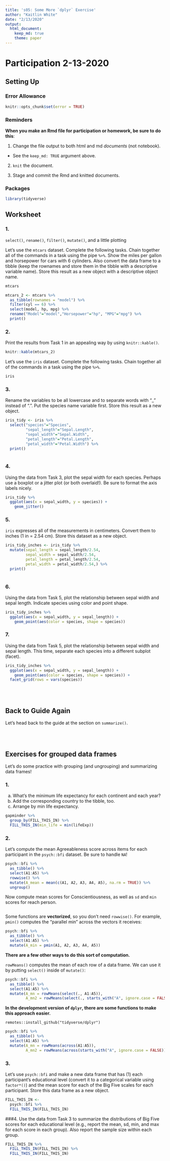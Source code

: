 ```yaml
---
title: 's05: Some More `dplyr` Exercise'
author: "Kaitlin White"
date: "2/13/2020"
output:
  html_document:
    keep_md: true
    theme: paper
---
```


# Participation 2-13-2020

## Setting Up

### Error Allowance

<!---The following chunk allows errors when knitting--->
```r
knitr::opts_chunk$set(error = TRUE)
```

### Reminders
**When you make an Rmd file for participation or homework, be sure to do this**:

1. Change the file output to both html and md _documents_ (not notebook).
  - See the `keep_md: TRUE` argument above.

2. `knit` the document. 

3. Stage and commit the Rmd and knitted documents.

### Packages
```r
library(tidyverse)
```
    

## Worksheet

### 1.

`select()`, `rename()`, `filter()`, `mutate()`, and a little plotting

Let's use the `mtcars` dataset. Complete the following tasks. Chain together
all of the commands in a task using the pipe `%>%`. Show the miles per gallon and horsepower for cars with 6 cylinders. Also convert the data frame to a tibble (keep the rownames and store them in the tibble with a descriptive variable name). Store this result as a new object with a descriptive object name.

```r
mtcars
```

```r
mtcars_2 <- mtcars %>%
  as_tibble(rownames = "model") %>%
  filter(cyl == 6) %>%
  select(model, hp, mpg) %>% 
  rename("Model"="model","Horsepower"="hp", "MPG"="mpg") %>%
  print()
```

### 2. 
Print the results from Task 1 in an appealing way by using `knitr::kable()`.

```r
knitr::kable(mtcars_2)
```

Let's use the `iris` dataset. Complete the following tasks. Chain together all of the commands in a task using the pipe `%>%`.

```r
iris
```

### 3. 
Rename the variables to be all lowercase and to separate words with "_" instead of ".". Put the species name variable first. Store this result as a new object.

```r
iris_tidy <- iris %>%
  select("species"="Species",
         "sepal_length"="Sepal.Length", 
         "sepal_width"="Sepal.Width",
         "petal_length"="Petal.Length",
         "petal_width"="Petal.Width") %>%
  print()
  
```

### 4. 
Using the data from Task 3, plot the sepal width for each species. Perhaps use a boxplot or a jitter plot (or both overlaid!). Be sure to format the axis labels nicely.

```r
iris_tidy %>%
  ggplot(aes(x = sepal_width, y = species)) +
    geom_jitter() 
```

### 5. 
`iris` expresses all of the measurements in centimeters. Convert them to inches (1 in = 2.54 cm). Store this dataset as a new object.

```r
iris_tidy_inches <- iris_tidy %>%
  mutate(sepal_length = sepal_length/2.54,
         sepal_width = sepal_width/2.54,
         petal_length = petal_length/2.54,
         petal_width = petal_width/2.54,) %>%
  print()
  
```

### 6.
Using the data from Task 5, plot the relationship between sepal width and sepal length. Indicate species using color and point shape.

```r
iris_tidy_inches %>%
  ggplot(aes(x = sepal_width, y = sepal_length)) +
    geom_point(aes(color = species, shape = species))
```

### 7.
Using the data from Task 5, plot the relationship between sepal width and sepal length. This time, separate each species into a different subplot (facet).

```r
iris_tidy_inches %>%
  ggplot(aes(x = sepal_width, y = sepal_length)) +
    geom_point(aes(color = species, shape = species)) +
  facet_grid(rows = vars(species))
```


<br><br>

## Back to Guide Again

Let's head back to the guide at the section on `summarize()`.

<br><br>

## Exercises for grouped data frames

Let's do some practice with grouping (and ungrouping) and summarizing data frames!

### 1.
   (a) What's the minimum life expectancy for each continent and each year? 
   (b) Add the corresponding country to the tibble, too. 
   (c) Arrange by min life expectancy.

```r
gapminder %>% 
  group_by(FILL_THIS_IN) %>% 
  FILL_THIS_IN(min_life = min(lifeExp))
```


### 2.
Let's compute the mean Agreeableness score across items for each participant  in the `psych::bfi` dataset. Be sure to handle `NA`!

```r
psych::bfi %>%
  as_tibble() %>% 
  select(A1:A5) %>% 
  rowwise() %>% 
  mutate(A_mean = mean(c(A1, A2, A3, A4, A5), na.rm = TRUE)) %>% 
  ungroup()
```

Now compute mean scores for Conscientiousness, as well as `sd` and `min` scores for reach person.

```r

```

Some functions are **vectorized**, so you don't need `rowwise()`. 
For example, `pmin()` computes the "parallel min" across the vectors it receives:

```r
psych::bfi %>% 
  as_tibble() %>% 
  select(A1:A5) %>% 
  mutate(A_min = pmin(A1, A2, A3, A4, A5))
```

**There are a few other ways to do this sort of computation.**

`rowMeans()` computes the mean of each row of a data frame. We can use it by
putting `select()` inside of `mutate()`:


```r
psych::bfi %>% 
  as_tibble() %>% 
  select(A1:A5) %>% 
  mutate(A_mn = rowMeans(select(., A1:A5)),
         A_mn2 = rowMeans(select(., starts_with("A", ignore.case = FALSE))))
```

**In the development version of `dplyr`, there are some functions to make**
**this approach easier.**

```
remotes::install_github("tidyverse/dplyr")
```

```r
psych::bfi %>% 
  as_tibble() %>% 
  select(A1:A5) %>% 
  mutate(A_mn = rowMeans(across(A1:A5)),
         A_mn2 = rowMeans(across(starts_with("A", ignore.case = FALSE))))
```

### 3.
Let's use `psych::bfi` and make a new data frame that has (1) each participant's educational level (convert it to a categorical variable using `factor*()`) and the mean score for each of the Big Five scales for each participant. Store this data frame as a new object.
   
```r
FILL_THIS_IN <-
  psych::bfi %>% 
  FILL_THIS_IN(FILL_THIS_IN)
```

###4. 
Use the data from Task 3 to summarize the distributions of Big Five scores for each educational level (e.g., report the mean, sd, min, and max for each score in each group). Also report the sample size within each group.
   
```r
FILL_THIS_IN %>% 
  FILL_THIS_IN(FILL_THIS_IN) %>% 
  FILL_THIS_IN(FILL_THIS_IN)
```  
